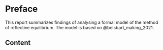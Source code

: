 # Preface {.unnumbered}

<!--
ToDos:
+ Add howto cite info.
+ Add abstract.
+ Add a graphical representation of the report's structure.
+ Make links to package docs perhaps more visible (how?) 
-->

This report summarizes findings of analysing a formal model of the method of reflective equilibrium. The model is based on @beisbart_making_2021.

## Content

:::: {.columns}

<!--Introduction-->
::: {.column width="20%"}
![](figures/preface_scales)
:::

::: {.column width="10%"}
<!-- empty column to create horizontal gap -->
:::

::: {.column width="70%"}
In @sec-intro, we introduce the formal model of reflective equilibrium of @beisbart_making_2021 together with three variations of the original model that have been included in this report. We motivate the metrics for model validations that guide our assessment. Finally, we describe the ensemble of RE simulations that has been generated by the computer implementation of the formal model of RE.
:::

:::{.column width="100%"}
<!-- empty column to create vertical gap -->
:::

<!--General Properties-->
::: {.column width="20%"}
![](figures/preface_data)
:::

::: {.column width="10%"}
<!-- empty column to create horizontal gap -->
:::

::: {.column width="70%"}
In @sec-general-props, we present general results about the ensemble of RE simulation that form the basis of this report. They help to understand the model better,  and they ease the interpretation of aalient results, subsequently.
:::

:::{.column width="100%"}
<!-- empty column to create vertical gap -->
:::

<!--GO and FP-->
::: {.column width="20%"}
![](figures/preface_venn)
:::

::: {.column width="10%"}
<!-- empty column to create horizontal gap -->
:::

::: {.column width="70%"}
In @sec-go-and-fp, we provide results concerning the overlap of two outputs produced by the model: global optima and fixed points. They represent the static aspect of equilibrium states and the dynamic aspect of equilibration processes in RE, respectively.
:::

:::{.column width="100%"}
<!-- empty column to create vertical gap -->
:::

<!--Full RE statesy-->
::: {.column width="20%"}
![](figures/preface_crown)
:::

::: {.column width="10%"}
<!-- empty column to create horizontal gap -->
:::

::: {.column width="70%"}
In @sec-full-re-states, we present results concerning the attainment of full RE states which meet the highest standards for RE outputs. Full RE states represent outputs that can be understood to be justified by RE.
:::

:::{.column width="100%"}
<!-- empty column to create vertical gap -->
:::

<!--Consistency-->
::: {.column width="20%"}
![](figures/preface_contradiction)
:::

::: {.column width="10%"}
<!-- empty column to create horizontal gap -->
:::

::: {.column width="70%"}
In @sec-commitment-consistency, we analyse different aspects of consistency pertaining to the outputs of the formal model. Commonly, consistency is considered to be a necessary requirement for coherence.  
:::

:::{.column width="100%"}
<!-- empty column to create vertical gap -->
:::

<!--Extreme values-->
::: {.column width="20%"}
![](figures/preface_max)
:::

::: {.column width="10%"}
<!-- empty column to create horizontal gap -->
:::

::: {.column width="70%"}
In @sec-extreme-values, we display outcomes regarding maximal values of measures of RE desiderata that guide the selection of states. This part of the analysis aims to foster understanding about the trade-offs in the formal model of RE.
:::

:::{.column width="100%"}
<!-- empty column to create vertical gap -->
:::

<!--Summary-->
::: {.column width="20%"}
![](figures/preface_plane)
:::

::: {.column width="10%"}
<!-- empty column to create horizontal gap -->
:::

::: {.column width="70%"}
In @sec-summary, we summarize the main outcomes of the report and provide an outlook to promising lines of future research.
:::

:::{.column width="100%"}
<!-- empty column to create vertical gap -->
:::

<!--Appendix: Tipping Line-->
::: {.column width="20%"}
![](figures/preface_formula)
:::

::: {.column width="10%"}
<!-- empty column to create horizontal gap -->
:::

::: {.column width="70%"}
In @sec-appendix-tipping , we prove analytic results about linear model variants. These results explain the salient behaviour of linear model variants that occurs throughout the report.
:::

:::{.column width="100%"}
<!-- empty column to create vertical gap -->
:::

::::

## Reproducibility

All findings and the underlying data can be reproduced by using the [Python implementation]({{< var link.rethon >}}) of the model. The data that the model produced can be found [here]({{< var link.reproduction-data >}}). For each chapter you will find [here]({{< var link.reproduction-notebooks >}}) a Jupyter notebook whose execution produces all analysis results. 

## Licence

This work is licensed under a
[Creative Commons Attribution 4.0 International License][cc-by].

[![CC BY 4.0][cc-by-image]][cc-by]

[cc-by]: http://creativecommons.org/licenses/by/4.0/
[cc-by-image]: https://i.creativecommons.org/l/by/4.0/88x31.png
[cc-by-shield]: https://img.shields.io/badge/License-CC%20BY%204.0-lightgrey.svg

## Credits

Earlier versions of this report were discussed on several occasions with all members of the research project ['How far does Reflective Equilibrium Take us? Investigating the Power of a Philosophical Method']({{< var link.re-project >}}) (SNSF grant 182854 and German Research Foundation grant 412679086). We thank, in particular, Claus Beisbart, Gregor Betz, Georg Brun, Alexander Koch and Richard Lohse for their helpful comments, which helped to improve this report considerably.